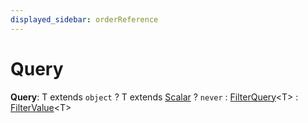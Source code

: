 ```yaml
---
displayed_sidebar: orderReference
---
```



# Query

 **Query**: T extends `object` ? T extends [Scalar](order.Scalar.mdx) ? `never` : [FilterQuery](order.FilterQuery.mdx)&#60;T&#62; : [FilterValue](order.FilterValue.mdx)&#60;T&#62;
